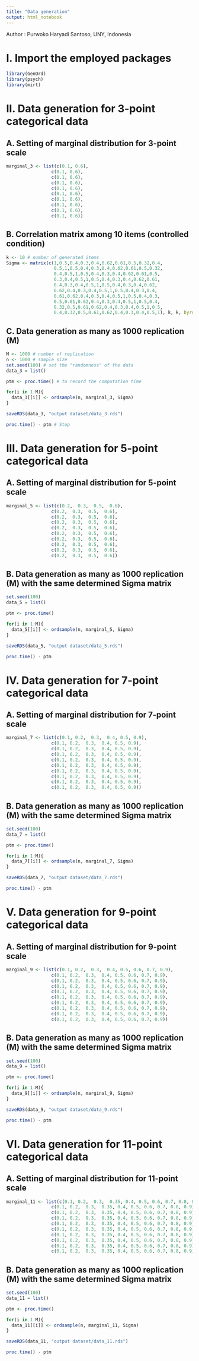 ---
title: "Data generation"
output: html_notebook
---

Author : Purwoko Haryadi Santoso, UNY, Indonesia

# I. Import the employed packages
```{r}
library(GenOrd)
library(psych)
library(mirt)
```

# II. Data generation for 3-point categorical data

## A. Setting of marginal distribution for 3-point scale

```{r}
marginal_3 <- list(c(0.1, 0.6), 
                 c(0.1, 0.6), 
                 c(0.1, 0.6), 
                 c(0.1, 0.6),
                 c(0.1, 0.6),
                 c(0.1, 0.6),
                 c(0.1, 0.6),
                 c(0.1, 0.6),
                 c(0.1, 0.6),
                 c(0.1, 0.6))
```

## B. Correlation matrix among 10 items (controlled condition)

```{r}
k <- 10 # number of generated items
Sigma <- matrix(c(1,0.5,0.4,0.3,0.4,0.62,0.61,0.5,0.32,0.4,
                  0.5,1,0.5,0.4,0.3,0.4,0.62,0.61,0.5,0.32,
                  0.4,0.5,1,0.5,0.4,0.3,0.4,0.62,0.61,0.5,
                  0.3,0.4,0.5,1,0.5,0.4,0.3,0.4,0.62,0.61,
                  0.4,0.3,0.4,0.5,1,0.5,0.4,0.3,0.4,0.62,
                  0.62,0.4,0.3,0.4,0.5,1,0.5,0.4,0.3,0.4,
                  0.61,0.62,0.4,0.3,0.4,0.5,1,0.5,0.4,0.3,
                  0.5,0.61,0.62,0.4,0.3,0.4,0.5,1,0.5,0.4,
                  0.32,0.5,0.61,0.62,0.4,0.3,0.4,0.5,1,0.5,
                  0.4,0.32,0.5,0.61,0.62,0.4,0.3,0.4,0.5,1), k, k, byrow=TRUE)
```

## C. Data generation as many as 1000 replication (M)

```{r}
M <- 1000 # number of replication
n <- 1000 # sample size
set.seed(100) # set the "randomness" of the data
data_3 = list()

ptm <- proc.time() # to record the computation time

for(i in 1:M){
  data_3[[i]] <- ordsample(n, marginal_3, Sigma)
}

saveRDS(data_3, "output dataset/data_3.rds")

proc.time() - ptm # Stop
```

# III. Data generation for 5-point categorical data

## A. Setting of marginal distribution for 5-point scale

```{r}
marginal_5 <- list(c(0.2,  0.3,  0.5,  0.6), 
                 c(0.2,  0.3,  0.5,  0.6), 
                 c(0.2,  0.3,  0.5,  0.6), 
                 c(0.2,  0.3,  0.5,  0.6),
                 c(0.2,  0.3,  0.5,  0.6),
                 c(0.2,  0.3,  0.5,  0.6),
                 c(0.2,  0.3,  0.5,  0.6),
                 c(0.2,  0.3,  0.5,  0.6),
                 c(0.2,  0.3,  0.5,  0.6),
                 c(0.2,  0.3,  0.5,  0.6))
```

## B. Data generation as many as 1000 replication (M) with the same determined Sigma matrix

```{r}
set.seed(100)
data_5 = list()

ptm <- proc.time()

for(i in 1:M){
  data_5[[i]] <- ordsample(n, marginal_5, Sigma)
}

saveRDS(data_5, "output dataset/data_5.rds")

proc.time() - ptm
```

# IV. Data generation for 7-point categorical data

## A. Setting of marginal distribution for 7-point scale

```{r}
marginal_7 <- list(c(0.1, 0.2,  0.3,  0.4, 0.5, 0.9), 
                 c(0.1, 0.2,  0.3,  0.4, 0.5, 0.9), 
                 c(0.1, 0.2,  0.3,  0.4, 0.5, 0.9), 
                 c(0.1, 0.2,  0.3,  0.4, 0.5, 0.9),
                 c(0.1, 0.2,  0.3,  0.4, 0.5, 0.9),
                 c(0.1, 0.2,  0.3,  0.4, 0.5, 0.9),
                 c(0.1, 0.2,  0.3,  0.4, 0.5, 0.9),
                 c(0.1, 0.2,  0.3,  0.4, 0.5, 0.9),
                 c(0.1, 0.2,  0.3,  0.4, 0.5, 0.9),
                 c(0.1, 0.2,  0.3,  0.4, 0.5, 0.9))
```

## B. Data generation as many as 1000 replication (M) with the same determined Sigma matrix

```{r}
set.seed(100)
data_7 = list()

ptm <- proc.time()

for(i in 1:M){
  data_7[[i]] <- ordsample(n, marginal_7, Sigma)
}

saveRDS(data_7, "output dataset/data_7.rds")

proc.time() - ptm
```

# V. Data generation for 9-point categorical data

## A. Setting of marginal distribution for 9-point scale

```{r}
marginal_9 <- list(c(0.1, 0.2,  0.3,  0.4, 0.5, 0.6, 0.7, 0.9), 
                 c(0.1, 0.2,  0.3,  0.4, 0.5, 0.6, 0.7, 0.9), 
                 c(0.1, 0.2,  0.3,  0.4, 0.5, 0.6, 0.7, 0.9), 
                 c(0.1, 0.2,  0.3,  0.4, 0.5, 0.6, 0.7, 0.9),
                 c(0.1, 0.2,  0.3,  0.4, 0.5, 0.6, 0.7, 0.9),
                 c(0.1, 0.2,  0.3,  0.4, 0.5, 0.6, 0.7, 0.9),
                 c(0.1, 0.2,  0.3,  0.4, 0.5, 0.6, 0.7, 0.9),
                 c(0.1, 0.2,  0.3,  0.4, 0.5, 0.6, 0.7, 0.9),
                 c(0.1, 0.2,  0.3,  0.4, 0.5, 0.6, 0.7, 0.9),
                 c(0.1, 0.2,  0.3,  0.4, 0.5, 0.6, 0.7, 0.9))
```

## B. Data generation as many as 1000 replication (M) with the same determined Sigma matrix

```{r}
set.seed(100)
data_9 = list()

ptm <- proc.time()

for(i in 1:M){
  data_9[[i]] <- ordsample(n, marginal_9, Sigma)
}

saveRDS(data_9, "output dataset/data_9.rds")

proc.time() - ptm
```

# VI. Data generation for 11-point categorical data

## A. Setting of marginal distribution for 11-point scale

```{r}
marginal_11 <- list(c(0.1, 0.2,  0.3,  0.35, 0.4, 0.5, 0.6, 0.7, 0.8, 0.9), 
                 c(0.1, 0.2,  0.3,  0.35, 0.4, 0.5, 0.6, 0.7, 0.8, 0.9), 
                 c(0.1, 0.2,  0.3,  0.35, 0.4, 0.5, 0.6, 0.7, 0.8, 0.9), 
                 c(0.1, 0.2,  0.3,  0.35, 0.4, 0.5, 0.6, 0.7, 0.8, 0.9),
                 c(0.1, 0.2,  0.3,  0.35, 0.4, 0.5, 0.6, 0.7, 0.8, 0.9),
                 c(0.1, 0.2,  0.3,  0.35, 0.4, 0.5, 0.6, 0.7, 0.8, 0.9),
                 c(0.1, 0.2,  0.3,  0.35, 0.4, 0.5, 0.6, 0.7, 0.8, 0.9),
                 c(0.1, 0.2,  0.3,  0.35, 0.4, 0.5, 0.6, 0.7, 0.8, 0.9),
                 c(0.1, 0.2,  0.3,  0.35, 0.4, 0.5, 0.6, 0.7, 0.8, 0.9),
                 c(0.1, 0.2,  0.3,  0.35, 0.4, 0.5, 0.6, 0.7, 0.8, 0.9))
```

## B. Data generation as many as 1000 replication (M) with the same determined Sigma matrix

```{r}
set.seed(100)
data_11 = list()

ptm <- proc.time()

for(i in 1:M){
  data_11[[i]] <- ordsample(n, marginal_11, Sigma)
}

saveRDS(data_11, "output dataset/data_11.rds")

proc.time() - ptm
```




